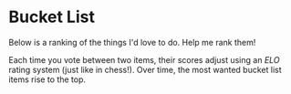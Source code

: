 
<LinkTo displayText="Back" link="/" />
<br />
<br />

# Bucket List

Below is a ranking of the things I'd love to do. Help me rank them!

<RankingSystem />

Each time you vote between two items, their scores adjust using an *ELO* rating system (just like in chess!). Over time, the most wanted bucket list items rise to the top.